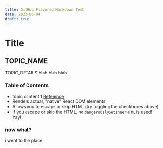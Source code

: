 ```yaml
---
title: GitHub Flavored Markdown Test
date: 2023-06-04
draft: true
---
```


# Title

## TOPIC_NAME

TOPIC_DETAILS
blah blah blah...

### Table of Contents

- topic content 1 [Reference](http://dibya.org)
- Renders actual, "native" React DOM elements
- Allows you to escape or skip HTML (try toggling the checkboxes above)
- If you escape or skip the HTML, no `dangerouslySetInnerHTML` is used! Yay!

### now what?

i went to the place
